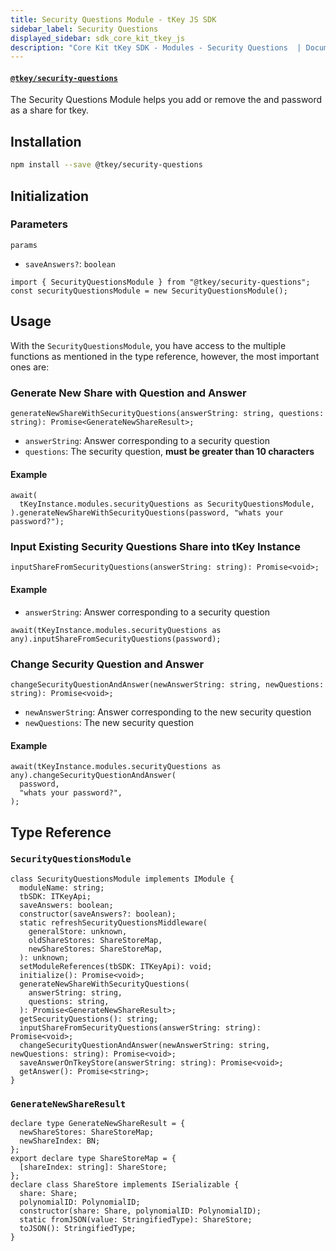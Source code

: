 ```yaml
---
title: Security Questions Module - tKey JS SDK
sidebar_label: Security Questions
displayed_sidebar: sdk_core_kit_tkey_js
description: "Core Kit tKey SDK - Modules - Security Questions  | Documentation - Web3Auth"
---
```


#### [`@tkey/security-questions`](https://npmjs.com/package/@tkey/security-questions)

The Security Questions Module helps you add or remove the and password as a share for tkey.

## Installation

```bash npm2yarn
npm install --save @tkey/security-questions
```

## Initialization

### Parameters

`params`

- `saveAnswers?`: `boolean`

```tsx
import { SecurityQuestionsModule } from "@tkey/security-questions";
const securityQuestionsModule = new SecurityQuestionsModule();
```

## Usage

With the `SecurityQuestionsModule`, you have access to the multiple functions as mentioned in the
type reference, however, the most important ones are:

### Generate New Share with Question and Answer

`generateNewShareWithSecurityQuestions(answerString: string, questions: string): Promise<GenerateNewShareResult>;`

- `answerString`: Answer corresponding to a security question
- `questions`: The security question, **must be greater than 10 characters**

#### Example

```tsx
await(
  tKeyInstance.modules.securityQuestions as SecurityQuestionsModule,
).generateNewShareWithSecurityQuestions(password, "whats your password?");
```

### Input Existing Security Questions Share into tKey Instance

`inputShareFromSecurityQuestions(answerString: string): Promise<void>;`

#### Example

- `answerString`: Answer corresponding to a security question

```tsx
await(tKeyInstance.modules.securityQuestions as any).inputShareFromSecurityQuestions(password);
```

### Change Security Question and Answer

`changeSecurityQuestionAndAnswer(newAnswerString: string, newQuestions: string): Promise<void>;`

- `newAnswerString`: Answer corresponding to the new security question
- `newQuestions`: The new security question

#### Example

```tsx
await(tKeyInstance.modules.securityQuestions as any).changeSecurityQuestionAndAnswer(
  password,
  "whats your password?",
);
```

## Type Reference

### `SecurityQuestionsModule`

```tsx
class SecurityQuestionsModule implements IModule {
  moduleName: string;
  tbSDK: ITKeyApi;
  saveAnswers: boolean;
  constructor(saveAnswers?: boolean);
  static refreshSecurityQuestionsMiddleware(
    generalStore: unknown,
    oldShareStores: ShareStoreMap,
    newShareStores: ShareStoreMap,
  ): unknown;
  setModuleReferences(tbSDK: ITKeyApi): void;
  initialize(): Promise<void>;
  generateNewShareWithSecurityQuestions(
    answerString: string,
    questions: string,
  ): Promise<GenerateNewShareResult>;
  getSecurityQuestions(): string;
  inputShareFromSecurityQuestions(answerString: string): Promise<void>;
  changeSecurityQuestionAndAnswer(newAnswerString: string, newQuestions: string): Promise<void>;
  saveAnswerOnTkeyStore(answerString: string): Promise<void>;
  getAnswer(): Promise<string>;
}
```

### `GenerateNewShareResult`

```tsx
declare type GenerateNewShareResult = {
  newShareStores: ShareStoreMap;
  newShareIndex: BN;
};
export declare type ShareStoreMap = {
  [shareIndex: string]: ShareStore;
};
declare class ShareStore implements ISerializable {
  share: Share;
  polynomialID: PolynomialID;
  constructor(share: Share, polynomialID: PolynomialID);
  static fromJSON(value: StringifiedType): ShareStore;
  toJSON(): StringifiedType;
}
```
